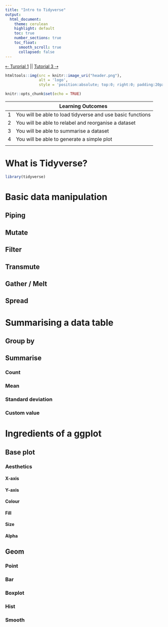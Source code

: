 ```yaml
---
title: "Intro to Tidyverse"
output: 
  html_document:
    theme: cerulean
    highlight: default
    toc: true
    number_sections: true
    toc_float: 
      smooth_scroll: true
      collapsed: false
---
```

[⇠ Turorial 1](tutorial-1.html) || [Tutorial 3 ⇢](tutorial-3.html)

```r
htmltools::img(src = knitr::image_uri("header.png"), 
               alt = 'logo', 
               style = 'position:absolute; top:0; right:0; padding:20px;')
```

```r
knitr::opts_chunk$set(echo = TRUE)
```

|  | Learning Outcomes |
|--|----------|
| 1|You will be able to load tidyverse and use basic functions|
| 2|You will be able to relabel and reorganise a dataset|
| 3|You will be able to summarise a dataset|
| 4|You will be able to generate a simple plot|
|||


# What is Tidyverse?

```r
library(tidyverse)
```


# Basic data manipulation

## Piping

## Mutate

## Filter

## Transmute

## Gather / Melt

## Spread

# Summarising a data table

## Group by

## Summarise

### Count

### Mean

### Standard deviation

### Custom value

# Ingredients of a ggplot

## Base plot

### Aesthetics

#### X-axis

#### Y-axis

#### Colour

#### Fill

#### Size

#### Alpha

## Geom

### Point

### Bar

### Boxplot

### Hist

### Smooth
